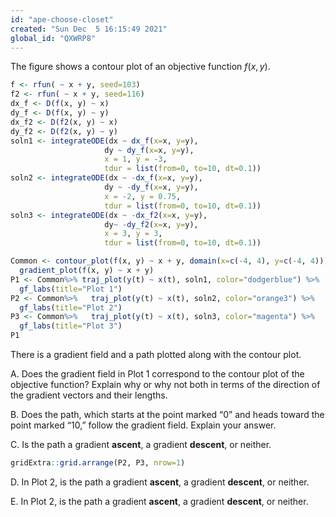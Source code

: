 ```yaml
---
id: "ape-choose-closet"
created: "Sun Dec  5 16:15:49 2021"
global_id: "QXWRP8"
---
```


<!-- insert_calcZ_exercise("XX.XX", "QXWRP8", "Exercises/ape-choose-closet.Rmd") -->

The figure shows a contour plot of an objective function $f(x,y)$. 

```r
f <- rfun( ~ x + y, seed=103)
f2 <- rfun( ~ x + y, seed=116)
dx_f <- D(f(x, y) ~ x)
dy_f <- D(f(x, y) ~ y)
dx_f2 <- D(f2(x, y) ~ x)
dy_f2 <- D(f2(x, y) ~ y)
soln1 <- integrateODE(dx ~ dx_f(x=x, y=y), 
                     dy ~ dy_f(x=x, y=y), 
                     x = 1, y = -3,
                     tdur = list(from=0, to=10, dt=0.1))
soln2 <- integrateODE(dx ~ -dx_f(x=x, y=y), 
                     dy ~ -dy_f(x=x, y=y), 
                     x = -2, y = 0.75,
                     tdur = list(from=0, to=10, dt=0.1))
soln3 <- integrateODE(dx ~ -dx_f2(x=x, y=y), 
                     dy~ -dy_f2(x=x, y=y), 
                     x = 3, y = 3,
                     tdur = list(from=0, to=10, dt=0.1))

Common <- contour_plot(f(x, y) ~ x + y, domain(x=c(-4, 4), y=c(-4, 4))) %>%
  gradient_plot(f(x, y) ~ x + y) 
P1 <- Common%>% traj_plot(y(t) ~ x(t), soln1, color="dodgerblue") %>%
  gf_labs(title="Plot 1")
P2 <- Common%>%   traj_plot(y(t) ~ x(t), soln2, color="orange3") %>%
  gf_labs(title="Plot 2")
P3 <- Common%>%   traj_plot(y(t) ~ x(t), soln3, color="magenta") %>%
  gf_labs(title="Plot 3")
P1
```

There is a gradient field and a path plotted along with the contour plot.

A. Does the gradient field in Plot 1 correspond to the contour plot of the objective function? Explain why or why not both in terms of the direction of the gradient vectors and their lengths.

B. Does the path, which starts at the point marked "0" and heads toward the point marked "10," follow the gradient field. Explain your answer.

C. Is the path a  gradient **ascent**, a gradient **descent**, or neither.

```r
gridExtra::grid.arrange(P2, P3, nrow=1)
```

D. In Plot 2, is the path a  gradient **ascent**, a gradient **descent**, or neither.

E. In Plot 2, is the path a  gradient **ascent**, a gradient **descent**, or neither.

